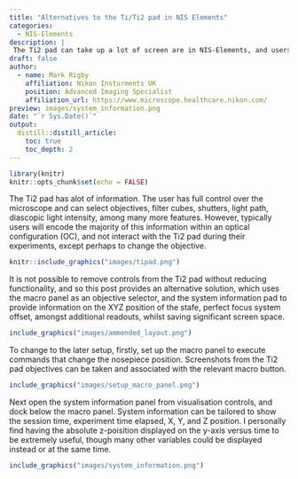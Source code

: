 ```yaml
---
title: "Alternatives to the Ti/Ti2 pad in NIS Elements"
categories:
  - NIS-Elements
description: |
 The Ti2 pad can take up a lot of screen are in NIS-Elements, and users generally only use it to select the objective and turn on the perfect focus system. Here we show an alternative that provides more useful information to the user, and takes up less screen space.
draft: false
author:
  - name: Mark Rigby 
    affiliation: Nikon Insturments UK
    position: Advanced Imaging Specialist
    affiliation_url: https://www.microscope.healthcare.nikon.com/
preview: images/system_information.png
date: "`r Sys.Date()`"
output:
  distill::distill_article:
    toc: true
    toc_depth: 2
---
```


```r

library(knitr)
knitr::opts_chunk$set(echo = FALSE)

```


The Ti2 pad has alot of information. The user has full control over the microscope and can select objectives, filter cubes, shutters, light path, diascopic light intensity, among many more features. However, typically users will encode the majority of this information within an optical configuration (OC), and not interact with the Ti2 pad during their experiments, except perhaps to change the objective.  

```r

knitr::include_graphics("images/tipad.png")

```


It is not possible to remove controls from the Ti2 pad without reducing functionality, and so this post provides an alternative solution, which uses the macro panel as an objective selector, and the system information pad to provide information on the XYZ position of the stafe, perfect focus system offset, amongst additional readouts, whilst saving significant screen space. 


```r

include_graphics("images/ammended_layout.png")

```


To change to the later setup, firstly, set up the macro panel to execute commands that change the nosepiece position. Screenshots from the Ti2 pad objectives can be taken and associated with the relevant macro button.

```r

include_graphics("images/setup_macro_panel.png")

```


Next open the system information panel from visualisation controls, and dock below the macro panel. System information can be tailored to show the session time, experiment time elapsed, X, Y, and Z position. I personally find having the absolute z-poisition displayed on the y-axis versus time to be extremely useful, though many other variables could be displayed instead or at the same time.


```r

include_graphics("images/system_information.png")

```









